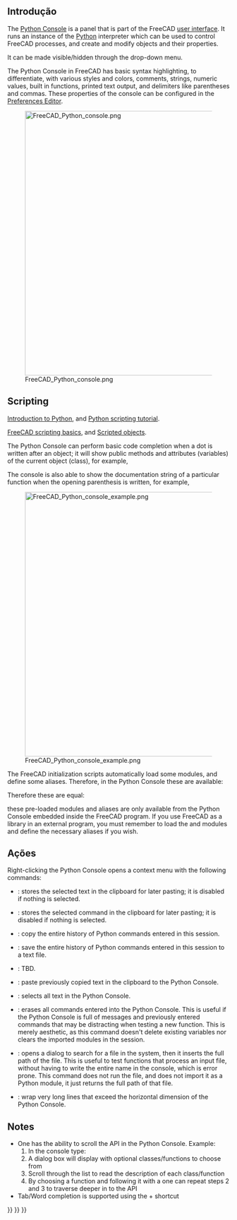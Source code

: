 <languages/>
{{TOCright}}

<span id="Introduction"></span>
== Introdução ==

The [[Python_Console|Python Console]] is a panel that is part of the FreeCAD [[Interface|user interface]]. It runs an instance of the [[Python|Python]] interpreter which can be used to control FreeCAD processes, and create and modify objects and their properties. 

It can be made visible/hidden through the {{MenuCommand|View → Panels → Python Console}} drop-down menu.

The Python Console in FreeCAD has basic syntax highlighting, to differentiate, with various styles and colors, comments, strings, numeric values, built in functions, printed text output, and delimiters like parentheses and commas. These properties of the console can be configured in the [[Preferences_Editor|Preferences Editor]].

[[File:FreeCAD_Python_console.png|600px]]

{{Caption|The Python Console showing messages when FreeCAD has just started.}}

== Scripting ==

{{Emphasis|For absolute beginners, see:}} [[Introduction_to_Python|Introduction to Python]], and [[Python_scripting_tutorial|Python scripting tutorial]].

{{Emphasis|See also:}} [[FreeCAD_Scripting_Basics|FreeCAD scripting basics]], and [[Scripted_objects|Scripted objects]].

The Python Console can perform basic code completion when a dot is written after an object; it will show public methods and attributes (variables) of the current object (class), for example, {{incode|obj.}}

The console is also able to show the documentation string of a particular function when the opening parenthesis is written, for example, {{incode|function(}}

[[File:FreeCAD_Python_console_example.png|600px]]

{{Caption|Example Python code that produces objects in the 3D view.}}

The FreeCAD initialization scripts automatically load some modules, and define some aliases. Therefore, in the Python Console these are available:

{{Code|code=
App = FreeCAD
Gui = FreeCADGui
}}

Therefore these are equal:

{{Code|code=
App.newDocument()
FreeCAD.newDocument()
}}

{{Emphasis|Note:}} these pre-loaded modules and aliases are only available from the Python Console embedded inside the FreeCAD program. If you use FreeCAD as a library in an external program, you must remember to load the {{incode|FreeCAD}} and {{incode|FreeCADGui}} modules and define the necessary aliases if you wish.

<span id="Context_menu"></span>
<div class="mw-translate-fuzzy">
== Ações ==
</div>

Right-clicking the Python Console opens a context menu with the following commands: 
* {{MenuCommand|Copy}}: stores the selected text in the clipboard for later pasting; it is disabled if nothing is selected.
* {{MenuCommand|Copy Command}}: stores the selected command in the clipboard for later pasting; it is disabled if nothing is selected.
* {{MenuCommand|Copy History}}: copy the entire history of Python commands entered in this session.
* {{MenuCommand|Save History As…}}: save the entire history of Python commands entered in this session to a text file.
* {{MenuCommand|Save History}}: TBD.
* {{MenuCommand|Paste}}: paste previously copied text in the clipboard to the Python Console.
* {{MenuCommand|Select All}}: selects all text in the Python Console.
* {{MenuCommand|Clear Console}}: erases all commands entered into the Python Console. This is useful if the Python Console is full of messages and previously entered commands that may be distracting when testing a new function. This is merely aesthetic, as this command doesn't delete existing variables nor clears the imported modules in the session.
* {{MenuCommand|Insert File Name…}}: opens a dialog to search for a file in the system, then it inserts the full path of the file. This is useful to test functions that process an input file, without having to write the entire name in the console, which is error prone. This command does not run the file, and does not import it as a Python module, it just returns the full path of that file.
* {{MenuCommand|Word Wrap}}: wrap very long lines that exceed the horizontal dimension of the Python Console.

== Notes ==

* One has the ability to scroll the API in the Python Console. Example: 
*# In the console type: {{incode|FreeCAD.}}
*# A dialog box will display with optional classes/functions to choose from
*# Scroll through the list to read the description of each class/function
*# By choosing a function and following it with a {{incode|.}} one can repeat steps 2 and 3 to traverse deeper in to the API
* Tab/Word completion is supported using the {{KEY|Ctrl}}+{{KEY|Space}} shortcut 


{{Interface navi{{#translation:}}}}
{{Std Base navi{{#translation:}}}}
{{Userdocnavi{{#translation:}}}}
